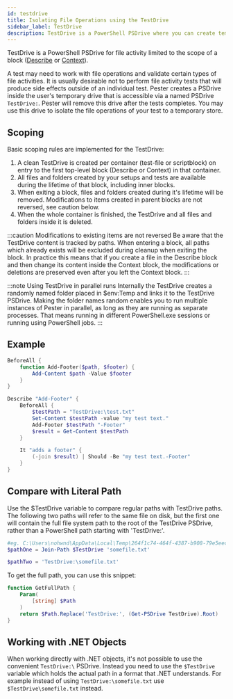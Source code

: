 ```yaml
---
id: testdrive
title: Isolating File Operations using the TestDrive
sidebar_label: TestDrive
description: TestDrive is a PowerShell PSDrive where you can create temporary files used in your tests that are automatically cleaned up after your tests are finished
---
```


TestDrive is a PowerShell PSDrive for file activity limited to the scope of a block ([Describe](../commands/Describe) or [Context](../commands/Context)).

A test may need to work with file operations and validate certain types of file activities. It is usually desirable not to perform file activity tests that will produce side effects outside of an individual test. Pester creates a PSDrive inside the user's temporary drive that is accessible via a named PSDrive `TestDrive:`. Pester will remove this drive after the tests completes. You may use this drive to isolate the file operations of your test to a temporary store.

## Scoping

Basic scoping rules are implemented for the TestDrive:

1. A clean TestDrive is created per container (test-file or scriptblock) on entry to the first top-level block (Describe or Context) in that container.
2. All files and folders created by your setups and tests are available during the lifetime of that block, including inner blocks.
3. When exiting a block, files and folders created during it's lifetime will be removed. Modifications to items created in parent blocks are not reversed, see caution below.
4. When the whole container is finished, the TestDrive and all files and folders inside it is deleted.

:::caution Modifications to existing items are not reversed
Be aware that the TestDrive content is tracked by paths. When entering a block, all paths which already exists will be excluded during cleanup when exiting the block.
In practice this means that if you create a file in the Describe block and then change its content inside the Context block, the modifications or deletions are preserved even after you left the Context block.
:::

:::note Using TestDrive in parallel runs
Internally the TestDrive creates a randomly named folder placed in $env:Temp and links it to the TestDrive PSDrive.
Making the folder names random enables you to run multiple instances of Pester in parallel, as long as they are running as separate processes. That means running in different PowerShell.exe sessions or running using PowerShell jobs.
:::

## Example

```powershell
BeforeAll {
    function Add-Footer($path, $footer) {
        Add-Content $path -Value $footer
    }
}

Describe "Add-Footer" {
    BeforeAll {
        $testPath = "TestDrive:\test.txt"
        Set-Content $testPath -value "my test text."
        Add-Footer $testPath "-Footer"
        $result = Get-Content $testPath
    }

    It "adds a footer" {
        (-join $result) | Should -Be "my test text.-Footer"
    }
}
```

## Compare with Literal Path

Use the $TestDrive variable to compare regular paths with TestDrive paths. The following
two paths will refer to the same file on disk, but the first one will contain the full file
system path to the root of the TestDrive PSDrive, rather than a PowerShell path starting with
'TestDrive:\'.

```powershell
#eg. C:\Users\nohwnd\AppData\Local\Temp\264f1c74-464f-4387-b908-79e5eecba982\somefile.txt
$pathOne = Join-Path $TestDrive 'somefile.txt'

$pathTwo = 'TestDrive:\somefile.txt'
```

To get the full path, you can use this snippet:

```powershell
function GetFullPath {
    Param(
        [string] $Path
    )
    return $Path.Replace('TestDrive:', (Get-PSDrive TestDrive).Root)
}
```

## Working with .NET Objects

When working directly with .NET objects, it's not possible to use the convenient `TestDrive:\` PSDrive. Instead you need to use the `$TestDrive` variable which holds the actual path in a format that .NET understands. For example instead of using `TestDrive:\somefile.txt` use `$TestDrive\somefile.txt` instead.
